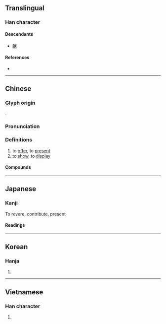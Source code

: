 {{also|献}}
{{character info/new}}
==Translingual==
{{ja-forms|[[献]]|[[献]]|獻}}

===Han character===
{{Han char|rn=94|rad=犬|as=16|sn=20|four=23234|canj=YBIK|ids=⿰鬳犬}}

====Descendants====
* [[献]]

====References====
* {{Han ref|kx=0721.090|dkj=20783|dj=1133.060|hdz=21376.090|uh=737B|ud=29563|bh=C46D|bd=50285}}

----

==Chinese==
{{zh-forms|s=献}}

===Glyph origin===
{{Han etym}}
{{Han compound|鬳|犬|ls=psc|c1=p|c2=s}}.

===Pronunciation===
{{zh-pron
|m=xiàn
|c=hin3
|h=gd=hian4
|mn=hiàn
|mn-t=hiang3/hiêng3
|mn-t_note=hiang3 - Shantou; hiêng3 - Shantou
|mc=y
|oc=y
|ma=y
|cat=v
}}

===Definitions===
{{zh-hanzi}}

# to [[offer]], to [[present]]
# to [[show]], to [[display]]

====Compounds====
{{zh-der|三獻|亞獻|供獻|借花獻佛|出謀獻策|分獻|初獻|呈獻|奉獻|奉獻物|奉獻箱|寧獻王|張獻忠|打勤獻趣|承歡獻媚|投獻|捐獻|文獻|文獻通考|晉獻公|曝獻|朝獻|林獻堂|河間獻王|漢獻帝|爭妍獻媚|獻俘|獻儀|獻功|獻勤|獻可替否|獻媚|獻寶|獻技|獻拙|獻捷|獻新|獻旗|獻曝|獻替可否|獻歲|獻殷勤|獻狀|獻疑|獻神|獻禮|獻策|獻臺|獻花|獻芹|獻茶|獻藝|獻計|獻詞|獻身|獻酬|獻醜|獻金|獻關|獻首|獻馘|王獻之|當場獻醜|祭獻|秦獻公|納土獻印|納獻|終獻|芹獻|貢獻|進獻|酌獻|野人獻曝|野人獻芹|陳獻章|飛觥獻斝|麻姑獻壽|黎獻}}

{{zh-cat|Elementary}}

----

==Japanese==
{{ja-kanji forms|献|獻}}

===Kanji===
{{ja-kanji|grade=|rs=犬16|shin=献}}


To revere, contribute, present
====Readings====
{{ja-readings
|on=けん, こん
|kun=たてまつ-る
}}

----

==Korean==

===Hanja===
{{ko-hanja|hangeul=[[헌]], [[사]]|eumhun=|rv=heon, sa|mr=hŏn, sa|y=hen, sa}}

# {{defn|lang=ko|sort=犬16}}

----

==Vietnamese==

===Han character===
{{vi-hantu|[[hiến]]|rs=犬16}}

# {{defn|lang=vi|sort=犬16}}